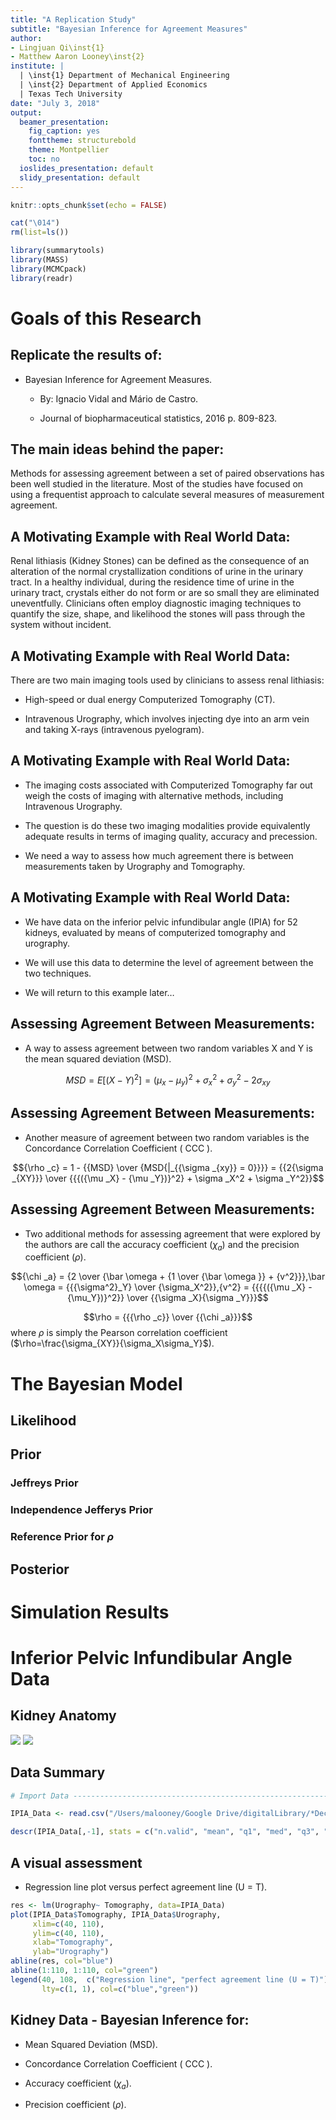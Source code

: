 ```yaml
---
title: "A Replication Study"
subtitle: "Bayesian Inference for Agreement Measures"
author: 
- Lingjuan Qi\inst{1}
- Matthew Aaron Looney\inst{2}
institute: |
  | \inst{1} Department of Mechanical Engineering
  | \inst{2} Department of Applied Economics
  | Texas Tech University
date: "July 3, 2018"
output:
  beamer_presentation:
    fig_caption: yes
    fonttheme: structurebold
    theme: Montpellier
    toc: no
  ioslides_presentation: default
  slidy_presentation: default
---
```


```r
knitr::opts_chunk$set(echo = FALSE)

cat("\014")
rm(list=ls())

library(summarytools)
library(MASS)
library(MCMCpack)
library(readr)

```


# Goals of this Research

## Replicate the results of:

  * Bayesian Inference for Agreement Measures.

    - By: Ignacio Vidal and Mário de Castro.

    - Journal of biopharmaceutical statistics, 2016 p. 809-823.


## The main ideas behind the paper:

Methods for assessing agreement between a set of paired observations has been well studied in the literature. Most of the studies have focused on using a frequentist approach to calculate several measures of measurement agreement.


## A Motivating Example with Real World Data:

Renal lithiasis (Kidney Stones) can be defined as the consequence of an alteration of the normal crystallization conditions of urine in the urinary tract. In a healthy individual, during the residence time of urine in the urinary tract, crystals either do not form or are so small they are eliminated uneventfully. Clinicians often employ diagnostic imaging techniques to quantify the size, shape, and likelihood the stones will pass through the system without incident.

## A Motivating Example with Real World Data:

There are two main imaging tools used by clinicians to assess renal lithiasis:

* High-speed or dual energy Computerized Tomography (CT).

* Intravenous Urography, which involves injecting dye into an arm vein and taking X-rays (intravenous pyelogram).


## A Motivating Example with Real World Data:

* The imaging costs associated with Computerized Tomography far out weigh the costs of imaging with alternative methods, including Intravenous Urography. 

* The question is do these two imaging modalities provide equivalently adequate results in terms of imaging quality, accuracy and precession.

* We need a way to assess how much agreement there is between measurements taken by Urography and Tomography.


## A Motivating Example with Real World Data:

* We have data on the inferior pelvic infundibular angle (IPIA) for 52 kidneys, evaluated by means of computerized tomography and urography.

* We will use this data to determine the level of agreement between the two techniques.

* We will return to this example later...



## Assessing Agreement Between Measurements:

* A way to assess agreement between two random variables X and Y is the mean squared deviation (MSD).

$$MSD = E\left[ {{{(X - Y)}^2}} \right] = {({\mu _x} - {\mu _y})^2} + \sigma _x^2 + \sigma _y^2 - 2{\sigma _{xy}}$$

## Assessing Agreement Between Measurements:

* Another measure of agreement between two random variables is the Concordance Correlation Coefficient ( CCC ).

$${\rho _c} = 1 - {{MSD} \over {MSD{|_{{\sigma _{xy}} = 0}}}} = {{2{\sigma _{XY}}} \over {{{({\mu _X} - {\mu _Y})}^2} + \sigma _X^2 + \sigma _Y^2}}$$

## Assessing Agreement Between Measurements:

* Two additional methods for assessing agreement that were explored by the authors are call the accuracy coefficient ($\chi_a$) and the precision coefficient ($\rho$).

$${\chi _a} = {2 \over {\bar \omega  + {1 \over {\bar \omega }} + {v^2}}},\bar \omega  = {{{\sigma^2}_Y} \over {\sigma_X^2}},{v^2} = {{{{({\mu _X} - {\mu_Y})}^2}} \over {{\sigma _X}{\sigma _Y}}}$$

$$\rho  = {{{\rho _c}} \over {{\chi _a}}}$$
where $\rho$ is simply the Pearson correlation coefficient ($\rho=\frac{\sigma_{XY}}{\sigma_X\sigma_Y}$).


# The Bayesian Model



## Likelihood


## Prior

### Jeffreys Prior


### Independence Jefferys Prior



### Reference Prior for $\rho$


## Posterior


# Simulation Results




# Inferior Pelvic Infundibular Angle Data

## Kidney Anatomy

![](~Slides/1677-5538-ibju-40-3-0337-gf01.jpg) ![](~Slides/image00796.jpeg)


## Data Summary

```r

# Import Data -----------------------------------------------------------------

IPIA_Data <- read.csv("/Users/malooney/Google Drive/digitalLibrary/*Decesion_Theory/Decision_Theory/data/IPIA_Data.csv")

descr(IPIA_Data[,-1], stats = c("n.valid", "mean", "q1", "med", "q3", "sd", "min", "max"), style = "rmarkdown", omit.headings = T, transpose = F)


```

## A visual assessment 

* Regression line plot versus perfect agreement line (U = T).

```r

res <- lm(Urography~ Tomography, data=IPIA_Data)
plot(IPIA_Data$Tomography, IPIA_Data$Urography, 
     xlim=c(40, 110), 
     ylim=c(40, 110), 
     xlab="Tomography", 
     ylab="Urography")
abline(res, col="blue")
abline(1:110, 1:110, col="green")
legend(40, 108,  c("Regression line", "perfect agreement line (U = T)"), 
       lty=c(1, 1), col=c("blue","green"))

```

## Kidney Data - Bayesian Inference for:

* Mean Squared Deviation (MSD).

* Concordance Correlation Coefficient ( CCC ).

* Accuracy coefficient ($\chi_a$).

* Precision coefficient ($\rho$).







